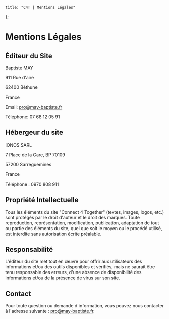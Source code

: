     title: "C4T | Mentions Légales"
};

# Mentions Légales

## Éditeur du Site

Baptiste MAY

911 Rue d'aire

62400 Béthune

France

Email: pro@may-baptiste.fr

Téléphone: 07 68 12 05 91

## Hébergeur du site

IONOS SARL

7 Place de la Gare, BP 70109

57200 Sarreguemines

France

Téléphone : 0970 808 911

## Propriété Intellectuelle

Tous les éléments du site "Connect 4 Together" (textes, images, logos, etc.) sont protégés par le droit d'auteur et le droit des marques. Toute reproduction, représentation, modification, publication, adaptation de tout ou partie des éléments du site, quel que soit le moyen ou le procédé utilisé, est interdite sans autorisation écrite préalable.

## Responsabilité

L'éditeur du site met tout en œuvre pour offrir aux utilisateurs des informations et/ou des outils disponibles et vérifiés, mais ne saurait être tenu responsable des erreurs, d'une absence de disponibilité des informations et/ou de la présence de virus sur son site.

## Contact

Pour toute question ou demande d'information, vous pouvez nous contacter à l'adresse suivante : [pro@may-baptiste.fr](mailto:pro@may-baptiste.fr).
